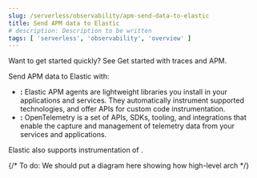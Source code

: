 ```yaml
---
slug: /serverless/observability/apm-send-data-to-elastic
title: Send APM data to Elastic
# description: Description to be written
tags: [ 'serverless', 'observability', 'overview' ]
---
```


<p><DocBadge template="technical preview" /></p>


<Roles role="Admin" goal="send APM data to Elastic" />

<DocCallOut>
<DocIcon type="documentation" title="documentation icon" /> Want to get started quickly? See <DocLink slug="/serverless/observability/apm-get-started">Get started with traces and APM</DocLink>.
</DocCallOut>

Send APM data to Elastic with:

* **<DocLink slug="/serverless/observability/apm-agents-elastic-apm-agents" text="Elastic APM agents"/>:** Elastic APM agents are lightweight libraries you install in your applications and services. They automatically instrument supported technologies, and offer APIs for custom code instrumentation.
* **<DocLink slug="/serverless/observability/apm-agents-opentelemetry" text="OpenTelemetry"/>:** OpenTelemetry is a set of APIs, SDKs, tooling, and integrations that enable the capture and management of telemetry data from your services and applications.

Elastic also supports instrumentation of <DocLink slug="/serverless/observability/apm-agents-aws-lambda-functions" text="AWS Lambda functions"/>.

{/* To do: We should put a diagram here showing how high-level arch */}
